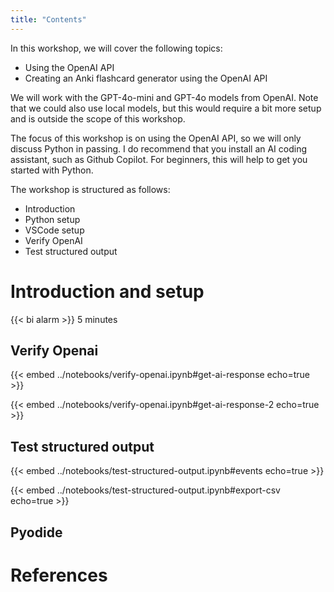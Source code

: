 ```yaml
---
title: "Contents"
---
```



In this workshop, we will cover the following topics:

- Using the OpenAI API
- Creating an Anki flashcard generator using the OpenAI API

We will work with the GPT-4o-mini and GPT-4o models from OpenAI. Note that we could also use local models, but this would require a bit more setup and is outside the scope of this workshop.

The focus of this workshop is on using the OpenAI API, so we will only discuss Python in passing. I do recommend that you install an AI coding assistant, such as Github Copilot. For beginners, this will help to get you started with Python. 


The workshop is structured as follows:

- Introduction
- Python setup
- VSCode setup
- Verify OpenAI
- Test structured output





# Introduction and setup

{{< bi alarm >}} 5 minutes

## Verify Openai 

{{< embed ../notebooks/verify-openai.ipynb#get-ai-response echo=true >}}

{{< embed ../notebooks/verify-openai.ipynb#get-ai-response-2 echo=true >}}


## Test structured output

{{< embed ../notebooks/test-structured-output.ipynb#events echo=true >}}

{{< embed ../notebooks/test-structured-output.ipynb#export-csv echo=true >}}



## Pyodide
<!-- 
```pyodide-python
n = 5
while n > 0:
  print(n)
  n = n - 1

print('Blastoff!')
``` -->


# References
